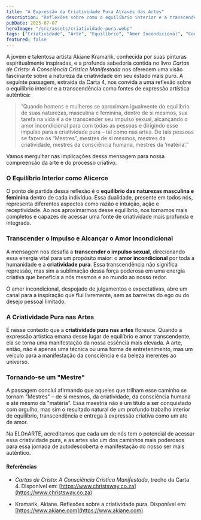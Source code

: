 ```yaml
---
title: "A Expressão da Criatividade Pura Através das Artes"
description: "Reflexões sobre como o equilíbrio interior e a transcendência do impulso sexual podem conduzir à criatividade em sua forma mais pura, inspirado por Akiane Kramarik e Cartas de Cristo."
pubDate: 2025-07-07
heroImage: "/src/assets/criatividade-pura.webp"
tags: ["Criatividade", "Arte", "Equilíbrio", "Amor Incondicional", "Consciência", "Mestria"]
featured: false
---
```


A jovem e talentosa artista Akiane Kramarik, conhecida por suas pinturas espiritualmente inspiradas, e a profunda sabedoria contida no livro *Cartas de Cristo: A Consciência Crística Manifestada* nos oferecem uma visão fascinante sobre a natureza da criatividade em seu estado mais puro. A seguinte passagem, extraída da Carta 4, nos convida a uma reflexão sobre o equilíbrio interior e a transcendência como fontes de expressão artística autêntica:

> ”Quando homens e mulheres se aproximam igualmente do equilíbrio de suas naturezas, masculina e feminina, dentro de si mesmos, sua tarefa na vida é a de transcender seu impulso sexual, alcançando o amor incondicional para com todas as pessoas e dirigindo esse impulso para a criatividade pura – tal como nas artes. De tais pessoas se fazem os “Mestres”, mestres de si mesmos, mestres da criatividade, mestres da consciência humana, mestres da ‘matéria’.”

Vamos mergulhar nas implicações dessa mensagem para nossa compreensão da arte e do processo criativo.

### O Equilíbrio Interior como Alicerce

O ponto de partida dessa reflexão é o **equilíbrio das naturezas masculina e feminina** dentro de cada indivíduo. Essa dualidade, presente em todos nós, representa diferentes aspectos como razão e intuição, ação e receptividade. Ao nos aproximarmos desse equilíbrio, nos tornamos mais completos e capazes de acessar uma fonte de criatividade mais profunda e integrada.

### Transcender o Impulso e Alcançar o Amor Incondicional

A mensagem nos desafia a **transcender o impulso sexual**, direcionando essa energia vital para um propósito maior: o **amor incondicional** por toda a humanidade e a **criatividade pura**. Essa transcendência não significa repressão, mas sim a sublimação dessa força poderosa em uma energia criativa que beneficia a nós mesmos e ao mundo ao nosso redor.

O amor incondicional, despojado de julgamentos e expectativas, abre um canal para a inspiração que flui livremente, sem as barreiras do ego ou do desejo pessoal limitado.

### A Criatividade Pura nas Artes

É nesse contexto que a **criatividade pura nas artes** floresce. Quando a expressão artística emana desse lugar de equilíbrio e amor transcendente, ela se torna uma manifestação da nossa essência mais elevada. A arte, então, não é apenas uma técnica ou uma forma de entretenimento, mas um veículo para a manifestação da consciência e da beleza inerentes ao universo.

### Tornando-se um "Mestre"

A passagem conclui afirmando que aqueles que trilham esse caminho se tornam "Mestres" – de si mesmos, da criatividade, da consciência humana e até mesmo da "matéria". Essa maestria não é um título a ser conquistado com orgulho, mas sim o resultado natural de um profundo trabalho interior de equilíbrio, transcendência e entrega à expressão criativa como um ato de amor.

Na ELOnARTE, acreditamos que cada um de nós tem o potencial de acessar essa criatividade pura, e as artes são um dos caminhos mais poderosos para essa jornada de autodescoberta e manifestação do nosso ser mais autêntico.

#### Referências

* *Cartas de Cristo: A Consciência Crística Manifestada*, trecho da Carta 4. Disponível em: [https://www.christsway.co.za](https://www.christsway.co.za)

* Kramarik, Akiane. Reflexões sobre a criatividade pura. Disponível em: [https://www.akiane.com](https://www.akiane.com)